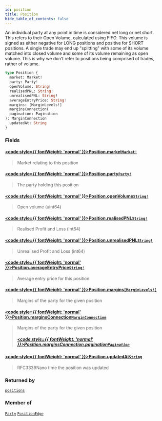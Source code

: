 ```yaml
---
id: position
title: Position
hide_table_of_contents: false
---
```








An individual party at any point in time is considered net long or net short. This refers to their Open Volume,
calculated using FIFO. This volume is signed as either negative for LONG positions and positive for SHORT positions. A
single trade may end up "splitting" with some of its volume matched into closed volume and some of its volume
remaining as open volume. This is why we don't refer to positions being comprised of trades, rather of volume.

```graphql
type Position {
  market: Market!
  party: Party!
  openVolume: String!
  realisedPNL: String!
  unrealisedPNL: String!
  averageEntryPrice: String!
  margins: [MarginLevels!]
  marginsConnection(
  pagination: Pagination
): MarginConnection
  updatedAt: String
}
```


### Fields

#### [<code style={{ fontWeight: 'normal' }}>Position.<b>market</b></code>](#)<Bullet />[`Market!`](/docs/testnet/graphql/objects/market) <Badge class="secondary" text="non-null"/> <Badge class="secondary" text="object"/>
> Market relating to this position
> 

#### [<code style={{ fontWeight: 'normal' }}>Position.<b>party</b></code>](#)<Bullet />[`Party!`](/docs/testnet/graphql/objects/party) <Badge class="secondary" text="non-null"/> <Badge class="secondary" text="object"/>
> The party holding this position
> 

#### [<code style={{ fontWeight: 'normal' }}>Position.<b>openVolume</b></code>](#)<Bullet />[`String!`](/docs/testnet/graphql/scalars/string) <Badge class="secondary" text="non-null"/> <Badge class="secondary" text="scalar"/>
> Open volume (uint64)
> 

#### [<code style={{ fontWeight: 'normal' }}>Position.<b>realisedPNL</b></code>](#)<Bullet />[`String!`](/docs/testnet/graphql/scalars/string) <Badge class="secondary" text="non-null"/> <Badge class="secondary" text="scalar"/>
> Realised Profit and Loss (int64)
> 

#### [<code style={{ fontWeight: 'normal' }}>Position.<b>unrealisedPNL</b></code>](#)<Bullet />[`String!`](/docs/testnet/graphql/scalars/string) <Badge class="secondary" text="non-null"/> <Badge class="secondary" text="scalar"/>
> Unrealised Profit and Loss (int64)
> 

#### [<code style={{ fontWeight: 'normal' }}>Position.<b>averageEntryPrice</b></code>](#)<Bullet />[`String!`](/docs/testnet/graphql/scalars/string) <Badge class="secondary" text="non-null"/> <Badge class="secondary" text="scalar"/>
> Average entry price for this position
> 

#### [<code style={{ fontWeight: 'normal' }}>Position.<b>margins</b></code>](#)<Bullet />[`[MarginLevels!]`](/docs/testnet/graphql/objects/margin-levels) <Badge class="secondary" text="list"/> <Badge class="secondary" text="object"/>
> Margins of the party for the given position
> 

#### [<code style={{ fontWeight: 'normal' }}>Position.<b>marginsConnection</b></code>](#)<Bullet />[`MarginConnection`](/docs/testnet/graphql/objects/margin-connection) <Badge class="secondary" text="object"/>
> Margins of the party for the given position
> ##### [<code style={{ fontWeight: 'normal' }}>Position.marginsConnection.<b>pagination</b></code>](#)<Bullet />[`Pagination`](/docs/testnet/graphql/inputs/pagination) <Badge class="secondary" text="input"/>
> 
> 

#### [<code style={{ fontWeight: 'normal' }}>Position.<b>updatedAt</b></code>](#)<Bullet />[`String`](/docs/testnet/graphql/scalars/string) <Badge class="secondary" text="scalar"/>
> RFC3339Nano time the position was updated
> 



### Returned by

[`positions`](/docs/testnet/graphql/subscriptions/positions)  <Badge class="secondary" text="subscription"/>

### Member of

[`Party`](/docs/testnet/graphql/objects/party)  <Badge class="secondary" text="object"/><Bullet />[`PositionEdge`](/docs/testnet/graphql/objects/position-edge)  <Badge class="secondary" text="object"/>



